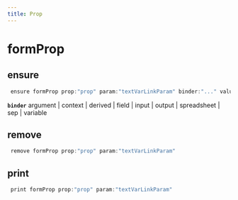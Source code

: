 ```yaml
---
title: Prop
---
```


# formProp

## ensure

```js filename="Terminal" copy
 ensure formProp prop:"prop" param:"textVarLinkParam" binder:"..." value:"null | @null | @empty | argBinderValue"
```

**`binder`**
argument | context | derived | field | input | output | spreadsheet | sep | variable


## remove

```js filename="Terminal" copy
 remove formProp prop:"prop" param:"textVarLinkParam"
```


## print

```js filename="Terminal" copy
 print formProp prop:"prop" param:"textVarLinkParam"
```


